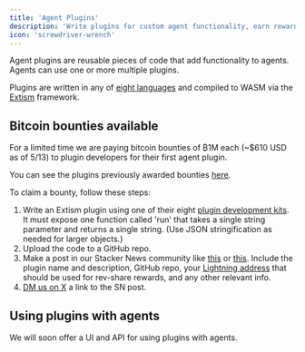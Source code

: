 ```yaml
---
title: 'Agent Plugins'
description: 'Write plugins for custom agent functionality, earn rewards'
icon: 'screwdriver-wrench'
---
```


Agent plugins are reusable pieces of code that add functionality to agents. Agents can use one or more multiple plugins.

Plugins are written in any of [eight languages](https://extism.org/docs/concepts/pdk/) and compiled to WASM via the [Extism](https://extism.org/) framework.

## Bitcoin bounties available

For a limited time we are paying bitcoin bounties of ₿1M each (~$610 USD as of 5/13) to plugin developers for their first agent plugin.

You can see the plugins previously awarded bounties [here](https://openagents.com/plugins).

To claim a bounty, follow these steps:

1. Write an Extism plugin using one of their eight [plugin development kits](https://extism.org/docs/concepts/pdk/). It
   must expose one function called 'run' that takes a single string parameter and returns a single string. (Use JSON
   stringification as needed for larger objects.)
2. Upload the code to a GitHub repo.
3. Make a post in our Stacker News community like [this](https://stacker.news/items/537555) or [this](https://stacker.news/items/537303). Include the plugin name and description, GitHub repo, your [Lightning address](https://lightningaddress.com/) that should be used for rev-share rewards, and any other relevant info.
4. [DM us on X](https://twitter.com/OpenAgentsInc) a link to the SN post.

## Using plugins with agents

We will soon offer a UI and API for using plugins with agents.
